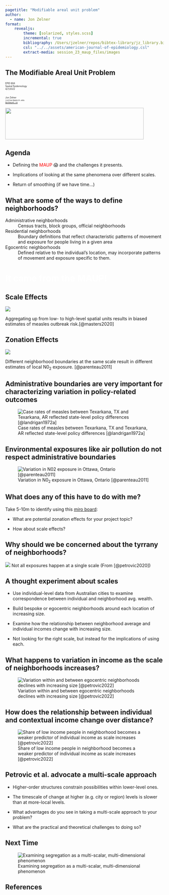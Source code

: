```yaml
---
pagetitle: "Modifiable areal unit problem"
author: 
  - name: Jon Zelner
format: 
    revealjs:
        theme: [solarized, styles.scss]
        incremental: true
        bibliography: /Users/jzelner/repos/bibtex-library/jz_library.bib
        csl: "../../assets/american-journal-of-epidemiology.csl"
        extract-media: session_23_maup_files/images
---
```


## The Modifiable Areal Unit Problem 

<div class="paddeddiv">
  <p style="font-size:0.5em; text-align: left;">
      EPID 684  
      Spatial Epidemiology  
      4/7/2022  
      <br><br>
      Jon Zelner  
      `jzelner@umich.edu`  
      [`epibayes.io`](https://epibayes.io) 
    </p>
</div>

![](../images/epid_logo.png){.absolute bottom=0 right=50 width="440" height="100"}

## Agenda

- Defining the <span style="color:red">MAUP</span> 😱 and the challenges it presents.

- Implications of looking at the same phenomena over different scales.

- Return of smoothing (if we have time...)

## What are some of the ways to <span class="alert">define</span> neighborhoods?

Administrative neighborhoods
: Census tracts, block groups, official neighborhoods

Residential neighborhoods
: Boundary definitions that reflect characteristic patterns of movement and exposure for people living in a given area

Egocentric neighborhoods
: Defined <span class="alert">relative to the individual's location</span>, may incorporate patterns of movement and exposure specific to them.

# <span style="color:white">It came from the MAUP!</span> {background-image="../images/creature_from_the_black_lagoon_franchise_retrospective.jpg"}

## <span class="alert">Scale</span> Effects {.imgslide}

::: {.fragment}
![](../images/masters_pnas_scales.png)

<span class="alert">Aggregating</span> up from low- to high-level spatial units results in biased estimates of measles outbreak risk.[@masters2020]
:::

## <span class="alert">Zonation</span> Effects {.imgslide}

::: {.fragment}
![](../images/ottawa_no2.png)

Different neighborhood <span class="alert">boundaries</span> at the same scale result in different estimates of local N0<sub>2</sub> exposure. [@parenteau2011]
:::

## <span class="alert">Administrative boundaries</span> are very important for characterizing variation in policy-related outcomes

![Case rates of measles between Texarkana, TX and Texarkana, AR reflected state-level policy differences [@landrigan1972a]](../images/texarkana_measles.png)

## Environmental exposures like <span class="alert">air pollution</span> do not respect administrative boundaries

![Variation in N0<sub>2</sub> exposure in Ottawa, Ontario [@parenteau2011]](../images/ottawa_no2_continuous.png)

## What does any of this have to do with <span class="alert">me</span>?

Take 5-10m to <span class="alert">identify</span> using this [miro board](https://miro.com/welcomeonboard/OEo2U0VDVkpiamhseVdMN243NTJHVkVpdk9iU0ZZSk1OeEJMQ09nell0NDE1aXpKUkMzRFBWbldMdXl0YWVmcXwzMDc0NDU3MzUwNDM2MzA5MTQx?invite_link_id=606920066591):

- What are potential <span class="alert">zonation effects</span> for your project topic?

- How about <span class="alert">scale effects</span>?

## Why should we be concerned about the <span class="alert">tyrrany of neighborhoods</span>? {.imgslide}

:::{.fragment}
![](../images/petrovic_neighborhood_scales.png)
Not all exposures happen at a single scale (From [@petrovic2020])
:::
## A thought experiment about <span class="alert">scales</span>

- Use individual-level data from Australian cities to examine correspondence between individual and neighborhood avg. wealth.

- Build <span class="alert">bespoke</span> or egocentric neighborhoods around each location of increasing size. 

- Examine how the relationship between neighborhood average and individual incomes change with increasing size.

- Not looking for the <span class="alert">right</span> scale, but instead for the implications of using each.

## What happens to <span class="alert">variation</span> in income as the scale of neighborhoods <span class="alert">increases</span>? {.imgslide}

:::{.fragment}
![Variation within and between egocentric neighborhoods declines with increasing size [@petrovic2022]](../images/petrovic_amsterdam_income.png)
:::

## How does the relationship between <span class="alert">individual</span> and <span class="alert">contextual</span> income change over distance? {.imgslide}

:::{.fragment}
![Share of low income people in neighborhood becomes a weaker predictor of individual income as scale increases [@petrovic2022]](../images/petrovic_amsterdam_2.png)
:::

## Petrovic et al. advocate a <span class="alert">multi-scale</span> approach

- Higher-order structures constrain possibilities within lower-level ones. 

- The timescale of change at higher (e.g. city or region) levels is slower than at more-local levels. 

- What advantages do you see in taking a multi-scale approach to your problem?

- What are the practical and theoretical challenges to doing so?

## Next Time {.imgslide}

![Examining segregation as a multi-scalar, multi-dimensional phenomenon](../images/lichter_high_macro_segregation.png)

## References
